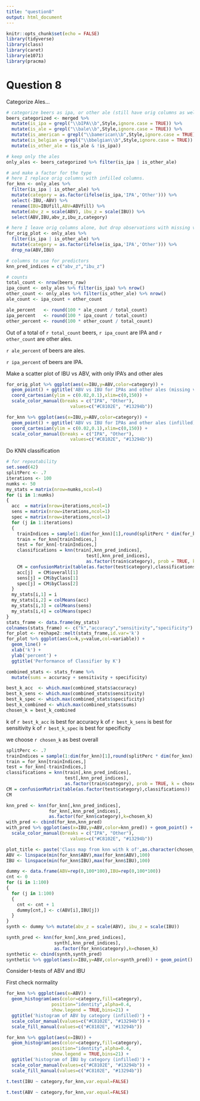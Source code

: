 ```yaml
---
title: "question8"
output: html_document
---
```


```r
knitr::opts_chunk$set(echo = FALSE)
library(tidyverse)
library(class)
library(caret)
library(e1071)
library(pracma)
```

# Question 8
Categorize Ales...
```r
# categorize beers as ipa, or other ale (still have orig columns as well as infilled)
beers_categorized <- merged %>%
  mutate(is_ipa = grepl("\\bIPA\\b",Style,ignore.case = TRUE)) %>%
  mutate(is_ale = grepl("\\bale\\b",Style,ignore.case = TRUE)) %>%
  mutate(is_american = grepl("\\bamerican\\b",Style,ignore.case = TRUE)) %>%
  mutate(is_belgian = grepl("\\bbelgian\\b",Style,ignore.case = TRUE)) %>%
  mutate(is_other_ale = (is_ale & !is_ipa)) 

# keep only the ales
only_ales <- beers_categorized %>% filter(is_ipa | is_other_ale)

# and make a factor for the type
# here I replace orig columns with infilled columns.
for_knn <- only_ales %>% 
  filter(is_ipa | is_other_ale) %>%
  mutate(category = as.factor(ifelse(is_ipa,'IPA','Other'))) %>%
  select(-IBU,-ABV) %>%
  rename(IBU=IBUfill,ABV=ABVfill) %>%
  mutate(abv_z = scale(ABV), ibu_z = scale(IBU)) %>%
  select(ABV,IBU,abv_z,ibu_z,category)

# here I leave orig columns alone, but drop observations with missing values.
for_orig_plot <- only_ales %>% 
  filter(is_ipa | is_other_ale) %>%
  mutate(category = as.factor(ifelse(is_ipa,'IPA','Other'))) %>%
  drop_na(ABV,IBU)

# columns to use for predictors
knn_pred_indices = c("abv_z","ibu_z")                                                

# counts
total_count <- nrow(beers_raw)
ipa_count <- only_ales %>% filter(is_ipa) %>% nrow()
other_count <- only_ales %>% filter(is_other_ale) %>% nrow()
ale_count <- ipa_count + other_count

ale_percent   <- round(100 * ale_count / total_count)
ipa_percent   <- round(100 * ipa_count / total_count)
other_percent <- round(100 * other_count / total_count)
```

Out of a total of `r total_count` beers, `r ipa_count` are IPA and `r other_count` are other ales.

`r ale_percent` of beers are ales.

`r ipa_percent` of beers are IPA.

Make a scatter plot of IBU vs ABV, with only IPA's and other ales
```r
for_orig_plot %>% ggplot(aes(x=IBU,y=ABV,color=category)) + 
  geom_point() + ggtitle('ABV vs IBU for IPAs and other ales (missing values dropped)') +
  coord_cartesian(ylim = c(0.02,0.1),xlim=c(0,150)) +
  scale_color_manual(breaks = c("IPA", "Other"),
                        values=c("#C8102E", "#13294b"))
```

```r
for_knn %>% ggplot(aes(x=IBU,y=ABV,color=category)) + 
  geom_point() + ggtitle('ABV vs IBU for IPAs and other ales (infilled)') +
  coord_cartesian(ylim = c(0.02,0.1),xlim=c(0,150)) +
  scale_color_manual(breaks = c("IPA", "Other"),
                        values=c("#C8102E", "#13294b"))
```

Do KNN classification

```r
# for repeatability
set.seed(42)
splitPerc <- .7
iterations <- 100
numks <- 50
my_stats = matrix(nrow=numks,ncol=4)
for (i in 1:numks)
{
  acc  = matrix(nrow=iterations,ncol=1)
  sens = matrix(nrow=iterations,ncol=1)
  spec = matrix(nrow=iterations,ncol=1)
  for (j in 1:iterations)
  {
    trainIndices = sample(1:dim(for_knn)[1],round(splitPerc * dim(for_knn)[1]))
    train = for_knn[trainIndices,]
    test = for_knn[-trainIndices,]
    classifications = knn(train[,knn_pred_indices],
                              test[,knn_pred_indices],
                              as.factor(train$category), prob = TRUE, k = i)
    CM = confusionMatrix(table(as.factor(test$category),classifications))
    acc[j]  = CM$overall[1]
    sens[j] = CM$byClass[1]
    spec[j] = CM$byClass[2]
  }
  my_stats[i,1] = i
  my_stats[i,2] = colMeans(acc)
  my_stats[i,3] = colMeans(sens)
  my_stats[i,4] = colMeans(spec)
}
stats_frame <- data.frame(my_stats)
colnames(stats_frame) <- c("k","accuracy","sensitivity","specificity")
for_plot <- reshape2::melt(stats_frame,id.var='k')
for_plot %>% ggplot(aes(x=k,y=value,col=variable)) + 
  geom_line() +
  xlab('k') +
  ylab('percent') +
  ggtitle('Performance of Classifier by K')
```

```r
combined_stats <- stats_frame %>% 
  mutate(sums = accuracy + sensitivity + specificity) 

best_k_acc  <- which.max(combined_stats$accuracy)
best_k_sens <- which.max(combined_stats$sensitivity)
best_k_spec <- which.max(combined_stats$specificity)
best_k_combined <- which.max(combined_stats$sums)
chosen_k = best_k_combined
```

k of `r best_k_acc`  is best for accuracy
k of `r best_k_sens` is best for sensitivity
k of `r best_k_spec` is best for specificity

we choose `r chosen_k` as best overall


```r
splitPerc <- .7
trainIndices = sample(1:dim(for_knn)[1],round(splitPerc * dim(for_knn)[1]))
train = for_knn[trainIndices,]
test = for_knn[-trainIndices,]
classifications = knn(train[,knn_pred_indices],
                      test[,knn_pred_indices],
                      as.factor(train$category), prob = TRUE, k = chosen_k)
CM = confusionMatrix(table(as.factor(test$category),classifications))
CM
```


```r
knn_pred <- knn(for_knn[,knn_pred_indices],
                for_knn[,knn_pred_indices],
                as.factor(for_knn$category),k=chosen_k)
with_pred <- cbind(for_knn,knn_pred)
with_pred %>% ggplot(aes(x=IBU,y=ABV,color=knn_pred)) + geom_point() + ggtitle('Predicted Class') +
  scale_color_manual(breaks = c("IPA", "Other"),
                        values=c("#C8102E", "#13294b"))
```

```r
plot_title <- paste('Class map from knn with k of',as.character(chosen_k))
ABV <- linspace(min(for_knn$ABV),max(for_knn$ABV),100)
IBU <- linspace(min(for_knn$IBU),max(for_knn$IBU),100)

dummy <- data.frame(ABV=rep(0,100*100),IBU=rep(0,100*100))
cnt <- 0
for (i in 1:100)
{
  for (j in 1:100)
  {
    cnt <- cnt + 1
    dummy[cnt,] <- c(ABV[i],IBU[j])
  }
}
synth <- dummy %>% mutate(abv_z = scale(ABV), ibu_z = scale(IBU))

synth_pred <- knn(for_knn[,knn_pred_indices],
                  synth[,knn_pred_indices],
                  as.factor(for_knn$category),k=chosen_k)
synthetic <- cbind(synth,synth_pred)
synthetic %>% ggplot(aes(x=IBU,y=ABV,color=synth_pred)) + geom_point() + ggtitle(plot_title)
```

Consider t-tests of ABV and IBU

First check normality

```r
for_knn %>% ggplot(aes(x=ABV)) +
  geom_histogram(aes(color=category,fill=category),
                 position="identity",alpha=0.4,
                 show.legend = TRUE,bins=21) +
  ggtitle('histogram of ABV by category (infilled)') +
  scale_color_manual(values=c("#C8102E", "#13294b")) +
  scale_fill_manual(values=c("#C8102E", "#13294b"))
```

```r
for_knn %>% ggplot(aes(x=IBU)) +
  geom_histogram(aes(color=category,fill=category),
                 position="identity",alpha=0.4,
                 show.legend = TRUE,bins=21) +
  ggtitle('histogram of IBU by category (infilled)') +
  scale_color_manual(values=c("#C8102E", "#13294b")) +
  scale_fill_manual(values=c("#C8102E", "#13294b"))
```

```r
t.test(IBU ~ category,for_knn,var.equal=FALSE)
```

```r
t.test(ABV ~ category,for_knn,var.equal=FALSE)
```

